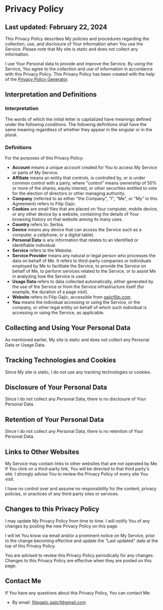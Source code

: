 # Privacy Policy

## Last updated: February 22, 2024

This Privacy Policy describes My policies and procedures regarding the collection, use, and disclosure of Your information when You use the Service. Please note that My site is static and does not collect any information.

I use Your Personal data to provide and improve the Service. By using the Service, You agree to the collection and use of information in accordance with this Privacy Policy. This Privacy Policy has been created with the help of the [Privacy Policy Generator](https://www.termsfeed.com/privacy-policy-generator/).

## Interpretation and Definitions

### Interpretation

The words of which the initial letter is capitalized have meanings defined under the following conditions. The following definitions shall have the same meaning regardless of whether they appear in the singular or in the plural.

### Definitions

For the purposes of this Privacy Policy:

*   **Account** means a unique account created for You to access My Service or parts of My Service.
*   **Affiliate** means an entity that controls, is controlled by, or is under common control with a party, where "control" means ownership of 50% or more of the shares, equity interest, or other securities entitled to vote for the election of directors or other managing authority.
*   **Company** (referred to as either "the Company", "I", "Me", or "My" in this Agreement) refers to Filip Gajic.
*   **Cookies** are small files that are placed on Your computer, mobile device, or any other device by a website, containing the details of Your browsing history on that website among its many uses.
*   **Country** refers to: Serbia.
*   **Device** means any device that can access the Service such as a computer, a cellphone, or a digital tablet.
*   **Personal Data** is any information that relates to an identified or identifiable individual.
*   **Service** refers to the Website.
*   **Service Provider** means any natural or legal person who processes the data on behalf of Me. It refers to third-party companies or individuals employed by Me to facilitate the Service, to provide the Service on behalf of Me, to perform services related to the Service, or to assist Me in analyzing how the Service is used.
*   **Usage Data** refers to data collected automatically, either generated by the use of the Service or from the Service infrastructure itself (for example, the duration of a page visit).
*   **Website** refers to Filip Gajic, accessible from [gajicfilip.com](https://gajicfilip.com).
*   **You** means the individual accessing or using the Service, or the company, or other legal entity on behalf of which such individual is accessing or using the Service, as applicable.

## Collecting and Using Your Personal Data

As mentioned earlier, My site is static and does not collect any Personal Data or Usage Data.

## Tracking Technologies and Cookies

Since My site is static, I do not use any tracking technologies or cookies.

## Disclosure of Your Personal Data

Since I do not collect any Personal Data, there is no disclosure of Your Personal Data.

## Retention of Your Personal Data

Since I do not collect any Personal Data, there is no retention of Your Personal Data.

## Links to Other Websites

My Service may contain links to other websites that are not operated by Me. If You click on a third-party link, You will be directed to that third party's site. I strongly advise You to review the Privacy Policy of every site You visit.

I have no control over and assume no responsibility for the content, privacy policies, or practices of any third-party sites or services.

## Changes to this Privacy Policy

I may update My Privacy Policy from time to time. I will notify You of any changes by posting the new Privacy Policy on this page.

I will let You know via email and/or a prominent notice on My Service, prior to the change becoming effective and update the "Last updated" date at the top of this Privacy Policy.

You are advised to review this Privacy Policy periodically for any changes. Changes to this Privacy Policy are effective when they are posted on this page.

## Contact Me

If You have any questions about this Privacy Policy, You can contact Me:

*   By email: [filipgajic.gajic1@gmail.com](mailto:filipgajic.gajic1@gmail.com)
